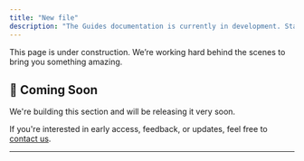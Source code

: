 ```yaml
---
title: "New file"
description: "The Guides documentation is currently in development. Stay tuned!"
---
```


<Info>
  This page is under construction. We’re working hard behind the scenes to bring you something amazing.
</Info>

## 🚀 Coming Soon

We're building this section and will be releasing it very soon.

If you're interested in early access, feedback, or updates, feel free to [contact us](mailto:support@getsolum.com).

---